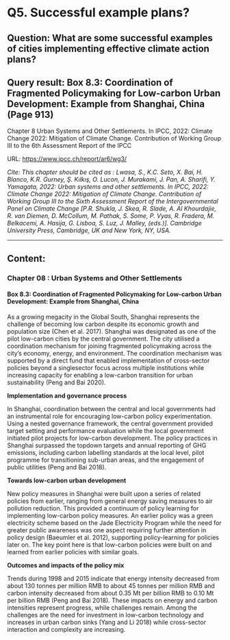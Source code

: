 # Q5. Successful example plans?

## Question: What are some successful examples of cities implementing effective climate action plans?  

## Query result: Box 8.3: Coordination of Fragmented Policymaking for Low-carbon Urban Development: Example from Shanghai, China (Page 913)

Chapter 8 Urban Systems and Other Settlements. In IPCC, 2022: Climate Change 2022: Mitigation of Climate Change. Contribution of Working Group III to the 6th Assessment Report of the IPCC

URL: [https://www.ipcc.ch/report/ar6/wg3/](https://www.ipcc.ch/report/ar6/wg3/)

*Cite: This chapter should be cited as : Lwasa, S., K.C. Seto, X. Bai, H. Blanco, K.R. Gurney, Ş. Kılkış, O. Lucon, J. Murakami, J. Pan, A. Sharifi, Y. Yamagata, 2022: Urban systems and other settlements. In IPCC, 2022: Climate Change 2022: Mitigation of Climate Change. Contribution of Working Group III to the Sixth Assessment Report of the Intergovernmental Panel on Climate Change [P.R. Shukla, J. Skea, R. Slade, A. Al Khourdajie, R. van Diemen, D. McCollum, M. Pathak, S. Some, P. Vyas, R. Fradera, M. Belkacemi, A. Hasija, G. Lisboa, S. Luz, J. Malley, (eds.)]. Cambridge University Press, Cambridge, UK and New York, NY, USA.*

---

## Content:

### Chapter 08 : Urban Systems and Other Settlements

#### Box 8.3: Coordination of Fragmented Policymaking for Low-carbon Urban Development: Example from Shanghai, China

As a growing megacity in the Global South, Shanghai represents the challenge of becoming low carbon despite its economic growth
and population size (Chen et al. 2017). Shanghai was designated as one of the pilot low-carbon cities by the central government.
The city utilised a coordination mechanism for joining fragmented policymaking across the city’s economy, energy, and environment.
The coordination mechanism was supported by a direct fund that enabled implementation of cross-sector policies beyond a singlesector
focus across multiple institutions while increasing capacity for enabling a low-carbon transition for urban sustainability
(Peng and Bai 2020).

**Implementation and governance process**

In Shanghai, coordination between the central and local governments had an instrumental role for encouraging low-carbon policy
experimentation. Using a nested governance framework, the central government provided target setting and performance evaluation
while the local government initiated pilot projects for low-carbon development. The policy practices in Shanghai surpassed the topdown
targets and annual reporting of GHG emissions, including carbon labelling standards at the local level, pilot programme for
transitioning sub-urban areas, and the engagement of public utilities (Peng and Bai 2018).

**Towards low-carbon urban development**

New policy measures in Shanghai were built upon a series of related policies from earlier, ranging from general energy saving
measures to air pollution reduction. This provided a continuum of policy learning for implementing low-carbon policy measures.
An earlier policy was a green electricity scheme based on the Jade Electricity Program while the need for greater public awareness was
one aspect requiring further attention in policy design (Baeumler et al. 2012), supporting policy-learning for policies later on. The key
point here is that low-carbon policies were built on and learned from earlier policies with similar goals.

**Outcomes and impacts of the policy mix**

Trends during 1998 and 2015 indicate that energy intensity decreased from about 130 tonnes per million RMB to about 45 tonnes
per million RMB and carbon intensity decreased from about 0.35 Mt per billion RMB to 0.10 Mt per billion RMB (Peng and Bai 2018).
These impacts on energy and carbon intensities represent progress, while challenges remain. Among the challenges are the need
for investment in low-carbon technology and increases in urban carbon sinks (Yang and Li 2018) while cross-sector interaction and
complexity are increasing.


